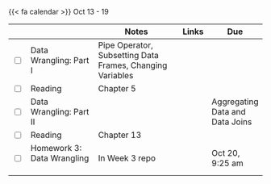 {{< fa calendar >}} Oct 13 - 19

<table class="table-striped text-left table-bordered" align = "center">

  <thead>
    <th style="width:  3%"></th>
    <th style="width:  30%"></th>
    <th style="width:  40%">Notes</th>
    <th style="width:  8%">Links</th>
    <th style="width:  15%">Due</th>
  </thead>

  
  <tr>
    <td><input type="checkbox" /></td>
    <td>Data Wrangling: Part I &nbsp; &nbsp; </td>
    <td>Pipe Operator, Subsetting Data Frames, Changing Variables</td>
    <td><a href="https://stats6-wi25.github.io/slides/week03/3a-data-wrangling1.html" target ="_blank"> <i class="fas fa-laptop" aria-hidden="true"
            title="External Link to Slides" target = "_blank"></i></a>
      </td>
    <td></td>
  </tr>
  
  
  <tr>
    <td><input type="checkbox" /></td>
    <td> Reading </td>
    <td>Chapter 5</td>
    <td><a href="https://r4ds.had.co.nz/transform.html" target ="_blank"> <i class="fas fa-book" aria-hidden="true"
            title="External Link to the Book" target = "_blank"></i></a></td>
    <td></td>
  </tr>

<tr>
    <td><input type="checkbox" /></td>
    <td>Data Wrangling: Part II &nbsp; &nbsp; </td>
    <td></td>
    <td><a href="https://stats6-wi25.github.io/slides/week03/3b-data-wrangling2.html" target ="_blank"> <i class="fas fa-laptop" aria-hidden="true"
            title="External Link to Slides" target = "_blank"></i></a>
      </td>
    <td>Aggregating Data and Data Joins</td>
  </tr>
  
  
  <tr>
    <td><input type="checkbox" /></td>
    <td> Reading </td>
    <td>Chapter 13</td>
    <td><a href="https://r4ds.had.co.nz/relational-data.html" target ="_blank"> <i class="fas fa-book" aria-hidden="true"
            title="External Link to the Book" target = "_blank"></i></a></td>
    <td></td>
  </tr>
  
  <tr>
    <td><input type="checkbox" /></td>
    <td> Homework 3: Data Wrangling &nbsp; &nbsp; </td>
    <td>In Week 3 repo</td>
    <td><a href="https://github.com/stats6-fa25" target ="_blank"> <i class="fa-brands fa-github" aria-hidden="true"
            title="External Link to GitHub" target = "_blank"></i></a></td>
    <td>Oct 20, 9:25 am</td>
  </tr>
    
        
</table>